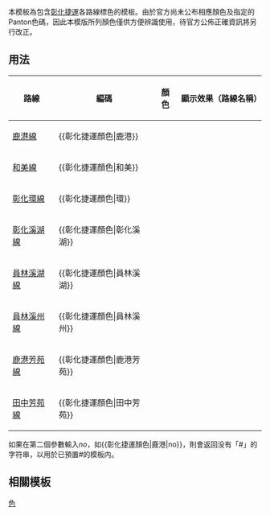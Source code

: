 <noinclude>{{template doc page viewed directly}}</noinclude>
本模板為包含[[彰化捷運]]各路線標色的模板。由於官方尚未公布相應顏色及指定的Panton色碼，因此本模版所列顏色僅供方便辨識使用，待官方公佈正確資訊將另行改正。

== 用法 ==
{| class="wikitable"
|- 
! 路線 || 編碼 || 顏色 || 顯示效果（路線名稱）
|- 
| [[鹿港線]] || <nowiki>{{彰化捷運顏色|</nowiki>鹿港<nowiki>}}</nowiki> || {{彰化捷運顏色|鹿港}} || {{colorbox|{{彰化捷運顏色|鹿港}}|border=none}}
|- 
| [[和美線]] || <nowiki>{{彰化捷運顏色|</nowiki>和美<nowiki>}}</nowiki> || {{彰化捷運顏色|和美}} || {{colorbox|{{彰化捷運顏色|和美}}|border=none}}
|- 
| [[彰化環線]] || <nowiki>{{彰化捷運顏色|</nowiki>環<nowiki>}}</nowiki> || {{彰化捷運顏色|環}} || {{colorbox|{{彰化捷運顏色|環}}|border=none}}
|- 
| [[彰化溪湖線]] || <nowiki>{{彰化捷運顏色|</nowiki>彰化溪湖<nowiki>}}</nowiki> || {{彰化捷運顏色|彰化溪湖}} || {{colorbox|{{彰化捷運顏色|彰化溪湖}}|border=none}}
|- 
| [[員林溪湖線]] || <nowiki>{{彰化捷運顏色|</nowiki>員林溪湖<nowiki>}}</nowiki> || {{彰化捷運顏色|員林溪湖}} || {{colorbox|{{彰化捷運顏色|員林溪湖}}|border=none}}
|- 
| [[員林溪州線]] || <nowiki>{{彰化捷運顏色|</nowiki>員林溪州<nowiki>}}</nowiki> || {{彰化捷運顏色|員林溪州}} || {{colorbox|{{彰化捷運顏色|員林溪州}}|border=none}}
|- 
| [[鹿港芳苑線]] || <nowiki>{{彰化捷運顏色|</nowiki>鹿港芳苑<nowiki>}}</nowiki> || {{彰化捷運顏色|鹿港芳苑}} || {{colorbox|{{彰化捷運顏色|鹿港芳苑}}|border=none}}
|- 
| [[田中芳苑線]] || <nowiki>{{彰化捷運顏色|</nowiki>田中芳苑<nowiki>}}</nowiki> || {{彰化捷運顏色|田中芳苑}} || {{colorbox|{{彰化捷運顏色|田中芳苑}}|border=none}}
|}
如果在第二個參數輸入''no''，如<nowiki>{{彰化捷運顏色|鹿港|no}}</nowiki>，則會返回没有「<nowiki>#</nowiki>」的字符串，以用於已預置<nowiki>#</nowiki>的模板内。

==相關模板==
{{bulleted list|
|[[Template:台北捷運顏色|台北捷運顏色]]
|[[Template:新北捷運顏色|新北捷運顏色]]
|[[Template:桃園捷運顏色|桃園捷運顏色]]
|[[Template:臺中捷運顏色|臺中捷運顏色]]
|[[Template:臺南捷運顏色|臺南捷運顏色]]
|[[Template:高雄捷運顏色|高雄捷運顏色]]
}}

<includeonly>
[[Category:彰化捷運模板|色]]
</includeonly>